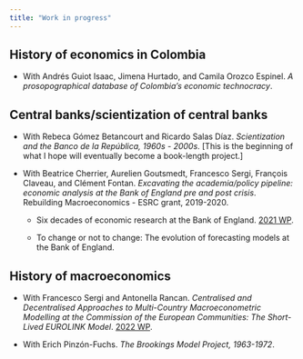 ```yaml
---
title: "Work in progress"
---
```

## History of economics in Colombia
- With Andrés Guiot Isaac, Jimena Hurtado, and Camila Orozco Espinel. *A prosopographical database of Colombia's economic technocracy*.

## Central banks/scientization of central banks
- With Rebeca Gómez Betancourt and Ricardo Salas Díaz. *Scientization and the Banco de la República, 1960s - 2000s*. [This is the beginning of what I hope will eventually become a book-length project.]

- With Beatrice Cherrier, Aurelien Goutsmedt, Francesco Sergi, François Claveau, and Clément Fontan. *Excavating the academia/policy pipeline: economic analysis at the Bank of England pre and post crisis*. Rebuilding Macroeconomics - ESRC grant, 2019-2020. 

    - Six decades of economic research at the Bank of England. [2021 WP](https://www.rebuildingmacroeconomics.ac.uk/academia-policy-pipeline).

    - To change or not to change: The evolution of forecasting models at the Bank of England.

## History of macroeconomics
- With Francesco Sergi and Antonella Rancan. *Centralised and Decentralised Approaches to Multi-Country Macroeconometric Modelling at the Commission of the European Communities: The Short-Lived EUROLINK Model*. [2022 WP](https://ideas.repec.org/p/mol/ecsdps/esdp22081.html).

- With Erich Pinzón-Fuchs. *The Brookings Model Project, 1963-1972*.